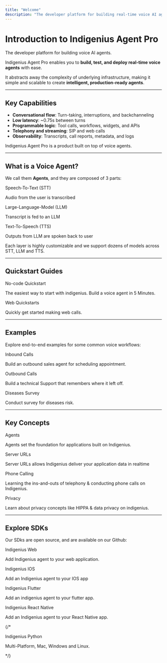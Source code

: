 ```yaml
---
title: "Welcome"
description: "The developer platform for building real-time voice AI agents"
---
```


# Introduction to Indigenius Agent Pro

The developer platform for building voice AI agents.

Indigenius Agent Pro enables you to **build, test, and deploy real-time voice agents** with ease.

It abstracts away the complexity of underlying infrastructure, making it simple and scalable to create **intelligent, production-ready agents**.

---

## Key Capabilities

- **Conversational flow**: Turn-taking, interruptions, and backchanneling
- **Low latency**: ~0.75s between turns
- **Programmable logic**: Tool calls, workflows, widgets, and APIs
- **Telephony and streaming**: SIP and web calls
- **Observability**: Transcripts, call reports, metadata, and logs

Indigenius Agent Pro is a product built on top of voice agents.

---

## What is a Voice Agent?

We call them **Agents**, and they are composed of 3 parts:

<div className="grid grid-cols-2 gap-4 mt-6">

  <div className="p-4 rounded-xl border shadow-sm bg-white hover:border-[#F79320] transition-colors">
    <p><Icon icon="microphone" iconType="solid" size={18} color="#F79320" /> <span className="font-semibold">Speech-To-Text (STT)</span></p>
    <p className="text-sm text-gray-600">Audio from the user is transcribed</p>
  </div>

  <div className="p-4 rounded-xl border shadow-sm bg-white hover:border-[#F79320] transition-colors">
    <p><Icon icon="brain" iconType="solid" size={18} color="#F79320" /> <span className="font-semibold">Large-Language-Model (LLM)</span></p>
    <p className="text-sm text-gray-600">Transcript is fed to an LLM</p>
  </div>

  <div className="p-4 rounded-xl border shadow-sm bg-white hover:border-[#F79320] transition-colors">
    <p><Icon icon="volume-up" iconType="solid" size={18} color="#F79320" /> <span className="font-semibold">Text-To-Speech (TTS)</span></p>
    <p className="text-sm text-gray-600">Outputs from LLM are spoken back to user</p>
  </div>

</div>

Each layer is highly customizable and we support dozens of models across STT, LLM and TTS.

---

## Quickstart Guides

<div className="grid grid-cols-2 gap-4 mt-6">

  <div className="p-4 rounded-xl border shadow-sm bg-white hover:border-[#F79320] transition-colors">
    <p><Icon icon="bolt" iconType="solid" size={18} color="#F79320" /> <span className="font-semibold">No-code Quickstart</span></p>
    <p className="text-sm text-gray-600">The easiest way to start with indigenius. Build a voice agent in 5 Minutes.</p>
  </div>

  <div className="p-4 rounded-xl border shadow-sm bg-white hover:border-[#F79320] transition-colors">
    <p><Icon icon="globe" iconType="solid" size={18} color="#F79320" /> <span className="font-semibold">Web Quickstarts</span></p>
    <p className="text-sm text-gray-600">Quickly get started making web calls.</p>
  </div>

</div>

---

## Examples  

Explore end-to-end examples for some common voice workflows:

<div className="grid grid-cols-2 gap-4 mt-6">

  <div className="p-4 rounded-xl border shadow-sm bg-white hover:border-[#F79320] transition-colors">
    <p><Icon icon="phone" iconType="solid" size={18} color="#F79320" /> <span className="font-semibold">Inbound Calls</span></p>
    <p className="text-sm text-gray-600">Build an outbound sales agent for scheduling appointment.</p>
  </div>

  <div className="p-4 rounded-xl border shadow-sm bg-white hover:border-[#F79320] transition-colors">
    <p><Icon icon="phone-alt" iconType="solid" size={18} color="#F79320" /> <span className="font-semibold">Outbound Calls</span></p>
    <p className="text-sm text-gray-600">Build a technical Support that remembers where it left off.</p>
  </div>

  <div className="p-4 rounded-xl border shadow-sm bg-white hover:border-[#F79320] transition-colors">
    <p><Icon icon="notes-medical" iconType="solid" size={18} color="#F79320" /> <span className="font-semibold">Diseases Survey</span></p>
    <p className="text-sm text-gray-600">Conduct survey for diseases risk.</p>
  </div>

</div>

---

## Key Concepts

<div className="grid grid-cols-2 gap-4 mt-6">

  <div className="p-4 rounded-xl border shadow-sm bg-white hover:border-[#F79320] transition-colors">
    <p><Icon icon="robot" iconType="solid" size={18} color="#F79320" /> <span className="font-semibold">Agents</span></p>
    <p className="text-sm text-gray-600">Agents set the foundation for applications built on Indigenius.</p>
  </div>

  <div className="p-4 rounded-xl border shadow-sm bg-white hover:border-[#F79320] transition-colors">
    <p><Icon icon="server" iconType="solid" size={18} color="#F79320" /> <span className="font-semibold">Server URLs</span></p>
    <p className="text-sm text-gray-600">Server URLs allows Indigenius deliver your application data in realtime</p>
  </div>

  <div className="p-4 rounded-xl border shadow-sm bg-white hover:border-[#F79320] transition-colors">
    <p><Icon icon="phone-square" iconType="solid" size={18} color="#F79320" /> <span className="font-semibold">Phone Calling</span></p>
    <p className="text-sm text-gray-600">Learning the ins-and-outs of telephony & conducting phone calls on Indigenius.</p>
  </div>

  <div className="p-4 rounded-xl border shadow-sm bg-white hover:border-[#F79320] transition-colors">
    <p><Icon icon="shield-alt" iconType="solid" size={18} color="#F79320" /> <span className="font-semibold">Privacy</span></p>
    <p className="text-sm text-gray-600">Learn about privacy concepts like HIPPA & data privacy on indigenius.</p>
  </div>

</div>

---

## Explore SDKs

Our SDks are open source, and are available on our Github:

<div className="grid grid-cols-2 gap-4 mt-6">

  <div className="p-4 rounded-xl border shadow-sm bg-white hover:border-[#F79320] transition-colors">
    <p><Icon icon="code" iconType="solid" size={18} color="#F79320" /> <span className="font-semibold">Indigenius Web</span></p>
    <p className="text-sm text-gray-600">Add Indigenius agent to your web application.</p>
  </div>

  <div className="p-4 rounded-xl border shadow-sm bg-white hover:border-[#F79320] transition-colors">
    <p><Icon icon="mobile-alt" iconType="solid" size={18} color="#F79320" /> <span className="font-semibold">Indigenius IOS</span></p>
    <p className="text-sm text-gray-600">Add an Indigenius agent to your IOS app</p>
  </div>

  <div className="p-4 rounded-xl border shadow-sm bg-white hover:border-[#F79320] transition-colors">
    <p><Icon icon="mobile" iconType="solid" size={18} color="#F79320" /> <span className="font-semibold">Indigenius Flutter</span></p>
    <p className="text-sm text-gray-600">Add an indigenius agent to your flutter app.</p>
  </div>

  <div className="p-4 rounded-xl border shadow-sm bg-white hover:border-[#F79320] transition-colors">
    <p><Icon icon="react" iconType="brands" size={18} color="#F79320" /> <span className="font-semibold">Indigenius React Native</span></p>
    <p className="text-sm text-gray-600">Add an Indigenius agent to your React Native app.</p>
  </div>

   {/* 
  <div className="p-4 rounded-xl border shadow-sm bg-white hover:border-[#F79320] transition-colors">
    <p className="font-semibold">Indigenius Python</p>
    <p className="text-sm text-gray-600">Multi-Platform, Mac, Windows and Linux.</p>
  </div>
*/}

</div>

